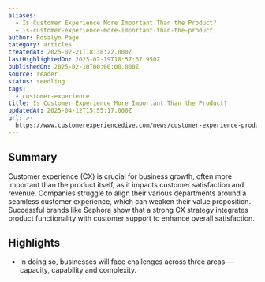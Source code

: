 ```yaml
---
aliases:
  - Is Customer Experience More Important Than the Product?
  - is-customer-experience-more-important-than-the-product
author: Rosalyn Page
category: articles
createdAt: 2025-02-21T18:38:22.000Z
lastHighlightedOn: 2025-02-19T18:57:37.950Z
publishedOn: 2025-02-10T00:00:00.000Z
source: reader
status: seedling
tags:
  - customer-experience
title: Is Customer Experience More Important Than the Product?
updatedAt: 2025-04-12T15:55:17.000Z
url: >-
  https://www.customerexperiencedive.com/news/customer-experience-product-relationship/739599/?utm_source=Sailthru&utm_medium=email&utm_campaign=Newsletter%20Weekly%20Roundup:%20CX%20Dive:%20Daily%20Dive%2002-15-2025&utm_term=CX%20Dive%20Weekender
---
```

## Summary

Customer experience (CX) is crucial for business growth, often more important than the product itself, as it impacts customer satisfaction and revenue. Companies struggle to align their various departments around a seamless customer experience, which can weaken their value proposition. Successful brands like Sephora show that a strong CX strategy integrates product functionality with customer support to enhance overall satisfaction.

## Highlights

- In doing so, businesses will face challenges across three areas — capacity, capability and complexity.
